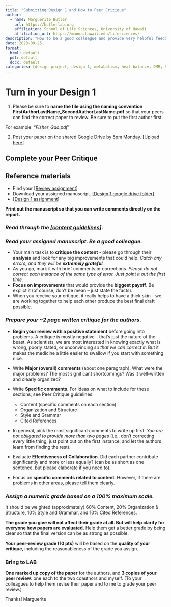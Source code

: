 ```yaml
---
title: "Submitting Design 1 and How to Peer Critique"
author:
  - name: Marguerite Butler  
    url: https://butlerlab.org
    affiliation: School of Life Sciences, University of Hawaii
    affiliation_url: https://manoa.hawaii.edu/lifesciences/
description: "How to be a good colleague and provide very helpful feedback"
date: 2023-09-25
format: 
  html: default 
  pdf: default
  docx: default
categories: [design project, design 1, metabolism, heat balance, DMR, RMR, AMR, SMR, BMR, activity, Hc, He, Hr, REWL, CEWL ]
---
```


# Turn in your Design 1 

1) Please be sure to __name the file using the naming convention FirstAuthorLastName_SecondAuthorLastName.pdf__ so that your peers can find the correct paper to review. Be sure to put the first author first.

For example: "_Fisher_Gao.pdf_"

2) Post your paper on the shared Google Drive by 5pm Monday. \[[Upload here](https://drive.google.com/drive/u/1/folders/1U_XYCqBZB3rLk7ca8Joi84cXN4YmULq0)\]

## Complete your Peer Critique 

:::{.callout-note}
# Reference materials
- Find your \[[Review assignment](https://docs.google.com/spreadsheets/d/1tpULc_8UNd_RMxd290c9_ZY-OaCw2dsmOJpf2peRO9g/edit#gid=0)\] 
- Download your assigned manuscript. \[[Design 1 google drive folder](https://drive.google.com/drive/u/1/folders/1U_XYCqBZB3rLk7ca8Joi84cXN4YmULq0)\].
- \[[Design 1 assignment](design1.qmd)\] 

__Print out the manuscript so that you can write comments directly on the report.__
:::

### _Read through the \[[content guidelines](PeerCritiqueGuidelines.pdf)\]_. 
 
### _Read your assigned manuscript. Be a good colleague._ 
- Your main task is to __critique the content__ - please go through their __analysis__ and look for any big improvements that could help. _Catch any errors, and they will be __extremely grateful__._ 
- As you go, mark it with brief comments or corrections. _Please do not correct each instance of the same type of error. Just point it out the first time._ 
-  __Focus on improvements__ that would provide the __biggest payoff__. Be explict
it (of course, don't be mean – just state the facts). 
-  When you receive your critique, it really helps to have a thick skin – we are working together to help each other produce the best final draft possible. 

### _Prepare your ~2 page __written critique__ for the authors_. 

  + __Begin your review with a positive statement__ before going into problems.  A critique is mostly negative – that's just the nature of the beast. As scientists, we are most interested in knowing exactly what is wrong, poorly stated, or unconvincing _so that we can correct it_. But it makes the medicine a little easier to swallow if you start with something nice.

  + Write __Major (overall) comments__ (about one paragraph). What were the major problems? The most significant shortcomings? Was it well-written and clearly organized?

  + Write __Specific comments__. For ideas on what to include for these sections, see Peer Critique guidelines:
    *  Content (specific comments on each section)
    *  Organization and Structure
    *  Style and Grammar
    *  Cited References

  + In general, pick the most significant comments to write up first. _You are not obligated to provide more than two pages_ (i.e., don't correcting every little thing, just point out on the first instance, and let the authors learn from finding the rest). 

  + Evaluate __Effectiveness of Collaboration__. Did each partner contribute significantly and more or less equally? (can be as short as one sentence, but please elaborate if you need to).

  + Focus on __specific comments related to content__. However, if there are problems in other areas, please tell them clearly. 

### _Assign a numeric grade based on a 100% maximum scale._ 
It should be weighted (approximately) 60% Content, 20% Organization & Structure, 10% Style and Grammar, and 10% Cited References. 

__The grade you give will not affect their grade at all. But will help clarify for everyone how papers are evaluated.__ Help them get a better grade by being clear so that the final version can be as strong as possible. 

__Your peer-review grade (10 pts)__ will be based on the __quality of your critique__, including the reasonableness of the grade you assign.

### Bring to LAB 
__One marked up copy of the paper__ for the authors, and __3 copies of your peer review__: one each to the two coauthors and myself. (To your colleagues to help them revise their paper and to me to grade your peer review.)

Thanks! Marguerite

